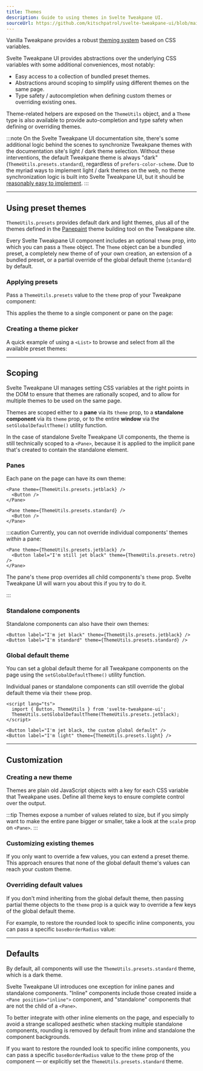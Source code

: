 ```yaml
---
title: Themes
description: Guide to using themes in Svelte Tweakpane UI.
sourceUrl: https://github.com/kitschpatrol/svelte-tweakpane-ui/blob/main/src/lib/theme.ts
---
```



Vanilla Tweakpane provides a robust [theming system](https://tweakpane.github.io/docs/theming/) based on CSS variables.

Svelte Tweakpane UI provides abstractions over the underlying CSS variables with some additional conveniences, most notably:

- Easy access to a collection of bundled preset themes.
- Abstractions around scoping to simplify using different themes on the same page.
- Type safety / autocompletion when defining custom themes or overriding existing ones.

Theme-related helpers are exposed on the `ThemeUtils` object, and a `Theme` type is also available to provide auto-completion and type safety when defining or overriding themes.

:::note
On the Svelte Tweakpane UI documentation site, there's some additional logic behind the scenes to synchronize Tweakpane themes with the documentation site's light / dark theme selection. Without these interventions, the default Tweakpane theme is always "dark" (`ThemeUtils.presets.standard`), regardless of `prefers-color-scheme`. Due to the myriad ways to implement light / dark themes on the web, no theme synchronization logic is built into Svelte Tweakpane UI, but it should be [reasonably easy to implement](https://github.com/kitschpatrol/svelte-tweakpane-ui/blob/main/docs/src/components/docs/ThemeWatcher.astro).
:::

---

## Using preset themes

`ThemeUtils.presets` provides default dark and light themes, plus all of the themes defined in the [Panepaint](https://tweakpane.github.io/docs/theming/#builder) theme building tool on the Tweakpane site.

Every Svelte Tweakpane UI component includes an optional `theme` prop, into which you can pass a `Theme` object. The `Theme` object can be a bundled preset, a completely new theme of of your own creation, an extension of a bundled preset, or a partial override of the global default theme (`standard`) by default.

### Applying presets

Pass a `ThemeUtils.presets` value to the `theme` prop of your Tweakpane component:

<ThemeBasicCode />

This applies the theme to a single component or pane on the page:

<ExampleWrapper>
  <ThemeBasic client:load />
</ExampleWrapper>

### Creating a theme picker

A quick example of using a `<List>` to browse and select from all the available preset themes:

<ThemePickerCode />

<ExampleWrapper>
  <ThemePicker client:load />
</ExampleWrapper>

---

## Scoping

Svelte Tweakpane UI manages setting CSS variables at the right points in the DOM to ensure that themes are rationally scoped, and to allow for multiple themes to be used on the same page.

Themes are scoped either to a **pane** via its `theme` prop, to a **standalone component** via its `theme` prop, or to the entire **window** via the `setGlobalDefaultTheme()` utility function.

In the case of standalone Svelte Tweakpane UI components, the theme is still technically scoped to a `<Pane>`, because it is applied to the implicit pane that's created to contain the standalone element.

### Panes

Each pane on the page can have its own theme:

```svelte
<Pane theme={ThemeUtils.presets.jetblack} />
  <Button />
</Pane>

<Pane theme={ThemeUtils.presets.standard} />
  <Button />
</Pane>
```

:::caution
Currently, you can not override individual components' themes _within_ a pane:

```svelte
<Pane theme={ThemeUtils.presets.jetblack} />
  <Button label="I'm still jet black" theme={ThemeUtils.presets.retro} />
</Pane>
```

The pane's `theme` prop overrides all child components's `theme` prop. Svelte Tweakpane UI will warn you about this if you try to do it.

:::

### Standalone components

Standalone components can also have their own themes:

```svelte
<Button label="I'm jet black" theme={ThemeUtils.presets.jetblack} />
<Button label="I'm standard" theme={ThemeUtils.presets.standard} />
```

### Global default theme

You can set a global default theme for all Tweakpane components on the page using the `setGlobalDefaultTheme()` utility function.

Individual panes or standalone components can still override the global default theme via their `theme` prop.

```svelte
<script lang="ts">
  import { Button, ThemeUtils } from 'svelte-tweakpane-ui';
  ThemeUtils.setGlobalDefaultTheme(ThemeUtils.presets.jetblack);
</script>

<Button label="I'm jet black, the custom global default" />
<Button label="I'm light" theme={ThemeUtils.presets.light} />
```

---

## Customization

### Creating a new theme

Themes are plain old JavaScript objects with a key for each CSS variable that Tweakpane uses. Define all theme keys to ensure complete control over the output.

<ThemeCustomCode />

<ExampleWrapper>
  <ThemeCustom client:load />
</ExampleWrapper>

:::tip
Themes expose a number of values related to size, but if you simply want to make the entire pane bigger or smaller, take a look at the `scale` prop on `<Pane>`.
:::

### Customizing existing themes

If you only want to override a few values, you can extend a preset theme. This approach ensures that none of the global default theme's values can reach your custom theme.

<ThemeExtendCode />

<ExampleWrapper>
  <ThemeExtend client:load />
</ExampleWrapper>

### Overriding default values

If you don't mind inheriting from the global default theme, then passing partial theme objects to the `theme` prop is a quick way to override a few keys of the global default theme.

For example, to restore the rounded look to specific inline components, you can pass a specific `baseBorderRadius` value:

<ThemeOverrideCode />

<ExampleWrapper>
  <ThemeOverride client:load />
</ExampleWrapper>

---

## Defaults

By default, all components will use the `ThemeUtils.presets.standard` theme, which is a dark theme.

Svelte Tweakpane UI introduces one exception for inline panes and standalone components. "Inline" components include those created inside a `<Pane position="inline">` component, and "standalone" components that are not the child of a `<Pane>`.

To better integrate with other inline elements on the page, and especially to avoid a strange scalloped aesthetic when stacking multiple standalone components, rounding is removed by default from inline and standalone the component backgrounds.

If you want to restore the rounded look to specific inline components, you can pass a specific `baseBorderRadius` value to the `theme` prop of the component — or explicitly set the `ThemeUtils.presets.standard` theme.
